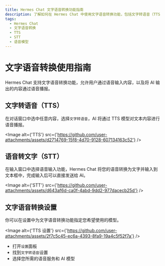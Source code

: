 ```yaml
---
title: Hermes Chat 文字语音转换功能指南
description: 了解如何在 Hermes Chat 中使用文字语音转换功能，包括文字转语音（TTS）和语音转文字（STT），以及设置您喜欢的语音模型。
tags:
  - Hermes Chat
  - 文字语音转换
  - TTS
  - STT
  - 语音模型
---
```


# 文字语音转换使用指南

Hermes Chat 支持文字语音转换功能，允许用户通过语音输入内容，以及将 AI 输出的内容通过语音播报。

## 文字转语音（TTS）

在对话窗口中选中任意内容，选择`文字转语音`，AI 将通过 TTS 模型对文本内容进行语音播报。

<Image alt={'TTS'} src={'https://github.com/user-attachments/assets/d2714769-15f8-4d70-9128-607134163c52'} />

## 语音转文字（STT）

在输入窗口中选择语音输入功能，Hermes Chat 将您的语音转换为文字并输入到文本框中，完成输入后可以直接发送给 AI。

<Image alt={'STT'} src={'https://github.com/user-attachments/assets/d643af6d-ca0f-4abd-9dd2-977dacecb25d'} />

## 文字语音转换设置

你可以在设置中为文字语音转换功能指定您希望使用的模型。

<Image alt={'TTS 设置'} src={'https://github.com/user-attachments/assets/2f7c5c45-ec6a-4393-8fa9-19a4c5f52f7a'} />

- 打开`设置`面板
- 找到`文字转语音`设置
- 选择您所需的语音服务和 AI 模型

